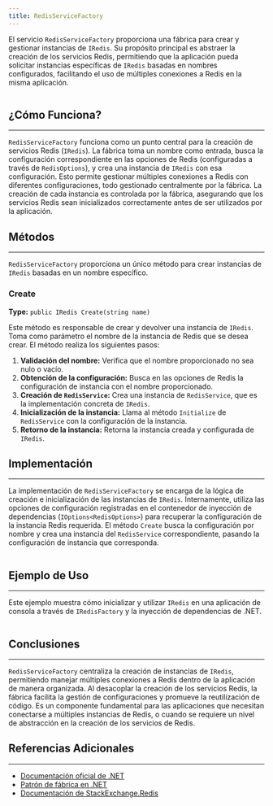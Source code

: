 ```yaml
---
title: RedisServiceFactory
---
```



El servicio `RedisServiceFactory` proporciona una fábrica para crear y gestionar instancias de `IRedis`. Su propósito principal es abstraer la creación de los servicios Redis, permitiendo que la aplicación pueda solicitar instancias específicas de `IRedis` basadas en nombres configurados, facilitando el uso de múltiples conexiones a Redis en la misma aplicación.

```csharp url="packages/CodeDesignPlus.Net.Redis/src/CodeDesignPlus.Net.Redis.Abstractions/IRedisFactory.cs"
```

## ¿Cómo Funciona?
---

`RedisServiceFactory` funciona como un punto central para la creación de servicios Redis (`IRedis`). La fábrica toma un nombre como entrada, busca la configuración correspondiente en las opciones de Redis (configuradas a través de `RedisOptions`), y crea una instancia de `IRedis` con esa configuración. Esto permite gestionar múltiples conexiones a Redis con diferentes configuraciones, todo gestionado centralmente por la fábrica. La creación de cada instancia es controlada por la fábrica, asegurando que los servicios Redis sean inicializados correctamente antes de ser utilizados por la aplicación.

## Métodos
---

`RedisServiceFactory` proporciona un único método para crear instancias de `IRedis` basadas en un nombre específico.

### Create
**Type:** `public IRedis Create(string name)`

Este método es responsable de crear y devolver una instancia de `IRedis`. Toma como parámetro el nombre de la instancia de Redis que se desea crear. El método realiza los siguientes pasos:

1. **Validación del nombre:** Verifica que el nombre proporcionado no sea nulo o vacío.
2. **Obtención de la configuración:** Busca en las opciones de Redis la configuración de instancia con el nombre proporcionado.
3. **Creación de `RedisService`:** Crea una instancia de `RedisService`, que es la implementación concreta de `IRedis`.
4. **Inicialización de la instancia:** Llama al método `Initialize` de `RedisService` con la configuración de la instancia.
5. **Retorno de la instancia:** Retorna la instancia creada y configurada de `IRedis`.

## Implementación
---

La implementación de `RedisServiceFactory` se encarga de la lógica de creación e inicialización de las instancias de `IRedis`. Internamente, utiliza las opciones de configuración registradas en el contenedor de inyección de dependencias (`IOptions<RedisOptions>`) para recuperar la configuración de la instancia Redis requerida. El método `Create` busca la configuración por nombre y crea una instancia del `RedisService` correspondiente, pasando la configuración de instancia que corresponda.

```csharp url="packages/CodeDesignPlus.Net.Redis/src/CodeDesignPlus.Net.Redis/Services/RedisServiceFactory.cs"
```

## Ejemplo de Uso
---

Este ejemplo muestra cómo inicializar y utilizar `IRedis` en una aplicación de consola a través de `IRedisFactory` y la inyección de dependencias de .NET.

```csharp url="samples/CodeDesignPlus.Net.Redis.Sample/src/CodeDesignPlus.Net.Redis.Standalone.Sample/Program.cs"
```

## Conclusiones
---

`RedisServiceFactory` centraliza la creación de instancias de `IRedis`, permitiendo manejar múltiples conexiones a Redis dentro de la aplicación de manera organizada. Al desacoplar la creación de los servicios Redis, la fábrica facilita la gestión de configuraciones y promueve la reutilización de código. Es un componente fundamental para las aplicaciones que necesitan conectarse a múltiples instancias de Redis, o cuando se requiere un nivel de abstracción en la creación de los servicios de Redis.

## Referencias Adicionales
---

- [Documentación oficial de .NET](https://docs.microsoft.com/en-us/dotnet/)
- [Patrón de fábrica en .NET](https://docs.microsoft.com/en-us/dotnet/core/patterns/creational)
- [Documentación de StackExchange.Redis](https://stackexchange.github.io/StackExchange.Redis/)